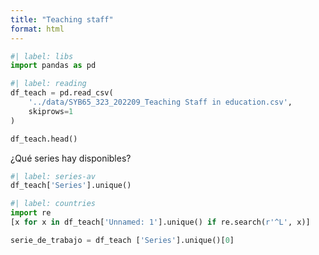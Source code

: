 ```yaml
---
title: "Teaching staff"
format: html
---
```


```python
#| label: libs
import pandas as pd
```

```python
#| label: reading
df_teach = pd.read_csv(
    '../data/SYB65_323_202209_Teaching Staff in education.csv', 
    skiprows=1
)

df_teach.head()
```

¿Qué series hay disponibles?

```python
#| label: series-av
df_teach['Series'].unique() 
```

```python
#| label: countries
import re 
[x for x in df_teach['Unnamed: 1'].unique() if re.search(r'^L', x)]
```

```python
serie_de_trabajo = df_teach ['Series'].unique()[0]
```




